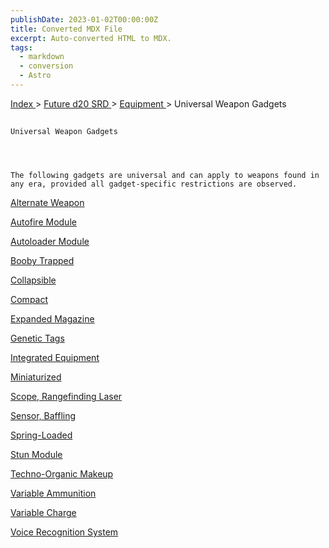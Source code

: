 ```yaml
---
publishDate: 2023-01-02T00:00:00Z
title: Converted MDX File
excerpt: Auto-converted HTML to MDX.
tags:
  - markdown
  - conversion
  - Astro
---
```


[
Index
](-index) >
[
Future d20 SRD
](future-d20-srd-index) >
[
Equipment
](future-d20-srd-equipment-index) > Universal Weapon Gadgets

##

    Universal Weapon Gadgets




    The following gadgets are universal and can apply to weapons found in any era, provided all gadget-specific restrictions are observed.

[
Alternate Weapon
](future-d20-srd-equipment-gadgets-universal-weapons-alternate-weapon)

[
Autofire Module
](future-d20-srd-equipment-gadgets-universal-weapons-autofire-module)

[
Autoloader Module
](future-d20-srd-equipment-gadgets-universal-weapons-autoloader-module)

[
Booby Trapped
](future-d20-srd-equipment-gadgets-universal-weapons-booby-trapped)

[
Collapsible
](future-d20-srd-equipment-gadgets-universal-weapons-collapsible)

[
Compact
](future-d20-srd-equipment-gadgets-universal-weapons-compact)

[
Expanded Magazine
](future-d20-srd-equipment-gadgets-universal-weapons-expanded-magazine)

[
Genetic Tags
](future-d20-srd-equipment-gadgets-universal-weapons-genetic-tags)

[
Integrated Equipment
](future-d20-srd-equipment-gadgets-universal-weapons-integrated-equipment)

[
Miniaturized
](future-d20-srd-equipment-gadgets-universal-weapons-miniaturized)

[
Scope, Rangefinding Laser
](future-d20-srd-equipment-gadgets-universal-weapons-scope-rangefinding-laser)

[
Sensor, Baffling
](future-d20-srd-equipment-gadgets-universal-weapons-sensor-baffling)

[
Spring-Loaded
](future-d20-srd-equipment-gadgets-universal-weapons-spring-loaded)

[
Stun Module
](future-d20-srd-equipment-gadgets-universal-weapons-stun-module)

[
Techno-Organic Makeup
](future-d20-srd-equipment-gadgets-universal-weapons-techno-organic-makeup)

[
Variable Ammunition
](future-d20-srd-equipment-gadgets-universal-weapons-variable-ammunition)

[
Variable Charge
](future-d20-srd-equipment-gadgets-universal-weapons-variable-charge)

[
Voice Recognition System
](future-d20-srd-equipment-gadgets-universal-weapons-voice-recognition-system)
